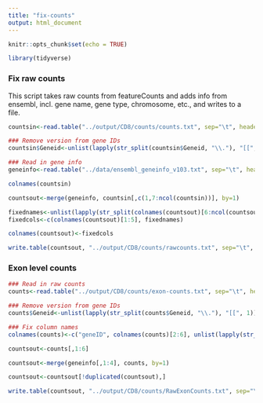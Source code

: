 ```yaml
---
title: "fix-counts"
output: html_document
---
```


```r
knitr::opts_chunk$set(echo = TRUE)
```

```R
library(tidyverse)
```

### Fix raw counts

This script takes raw counts from featureCounts and adds info from ensembl, incl. gene name, gene type, chromosome, etc., and writes to a file.

```R
countsin<-read.table("../output/CD8/counts/counts.txt", sep="\t", header=T, stringsAsFactors = F, quote="")

### Remove version from gene IDs
countsin$Geneid<-unlist(lapply(str_split(countsin$Geneid, "\\."), "[[", 1))

### Read in gene info
geneinfo<-read.table("../data/ensembl_geneinfo_v103.txt", sep="\t", header=T, stringsAsFactors = F, quote="")

colnames(countsin)

countsout<-merge(geneinfo, countsin[,c(1,7:ncol(countsin))], by=1)

fixednames<-unlist(lapply(str_split(colnames(countsout)[6:ncol(countsout)], "\\."), "[[", 7))
fixedcols<-c(colnames(countsout)[1:5], fixednames)

colnames(countsout)<-fixedcols

write.table(countsout, "../output/CD8/counts/rawcounts.txt", sep="\t", col.names = T, row.names = F, quote=F)
```

### Exon level counts

```R
### Read in raw counts
counts<-read.table("../output/CD8/counts/exon-counts.txt", sep="\t", header=T, stringsAsFactors = F)

### Remove version from gene IDs
counts$Geneid<-unlist(lapply(str_split(counts$Geneid, "\\."), "[[", 1))

### Fix column names
colnames(counts)<-c("geneID", colnames(counts)[2:6], unlist(lapply(str_split(colnames(counts)[7:ncol(counts)], pattern = "\\."), "[[", 7)))

countsout<-counts[,1:6]

countsout<-merge(geneinfo[,1:4], counts, by=1)

countsout<-countsout[!duplicated(countsout),]

write.table(countsout, "../output/CD8/counts/RawExonCounts.txt", sep="\t", col.names = T, row.names = F, quote=F)
```